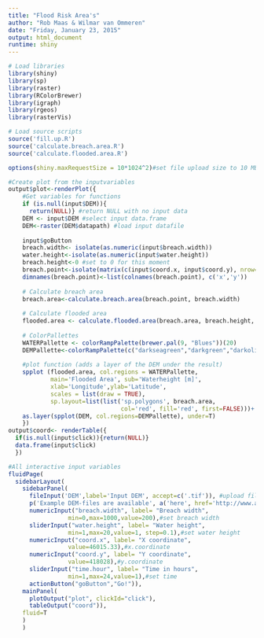 ```yaml
---
title: "Flood Risk Area's"
author: "Rob Maas & Wilmar van Ommeren"
date: "Friday, January 23, 2015"
output: html_document
runtime: shiny
---
```

```r
# Load libraries
library(shiny)
library(sp)
library(raster)
library(RColorBrewer)
library(igraph)
library(rgeos)
library(rasterVis)

# Load source scripts
source('fill.up.R')
source('calculate.breach.area.R')
source('calculate.flooded.area.R')

options(shiny.maxRequestSize = 10*1024^2)#set file upload size to 10 MB
```

```r
#Create plot from the inputvariables
output$plot<-renderPlot({
    #Get variables for functions
    if (is.null(input$DEM)){
      return(NULL)} #return NULL with no input data
    DEM <- input$DEM #select input data.frame
    DEM<-raster(DEM$datapath) #load input datafile
    
    input$goButton
    breach.width<- isolate(as.numeric(input$breach.width))
    water.height<-isolate(as.numeric(input$water.height))
    breach.height<-0 #set to 0 for this moment
    breach.point<-isolate(matrix(c(input$coord.x, input$coord.y), nrow=1, ncol=2))
    dimnames(breach.point)<-list(colnames(breach.point), c('x','y'))
    
    # Calculate breach area
    breach.area<-calculate.breach.area(breach.point, breach.width)
    
    # Calculate flooded area
    flooded.area <- calculate.flooded.area(breach.area, breach.height, water.height, DEM)
    
    # ColorPallettes
    WATERPallette <- colorRampPalette(brewer.pal(9, "Blues"))(20)
    DEMPallette<-colorRampPalette(c("darkseagreen","darkgreen","darkolivegreen","darkkhaki","darkgoldenrod"))(20)
    
    #plot function (adds a layer of the DEM under the result)
    spplot (flooded.area, col.regions = WATERPallette, 
            main='Flooded Area', sub='Waterheight [m]',
            xlab='Longitude',ylab='Latitude', 
            scales = list(draw = TRUE), 
            sp.layout=list(list('sp.polygons', breach.area, 
                                col='red', fill='red', first=FALSE)))+
    as.layer(spplot(DEM, col.regions=DEMPallette), under=T)
    })
output$coord<- renderTable({
  if(is.null(input$click)){return(NULL)}
  data.frame(input$click)
  })
```

```r
#All interactive input variables
fluidPage(
  sidebarLayout(
    sidebarPanel( 
      fileInput('DEM',label='Input DEM', accept=c('.tif')), #upload file
      p('Example DEM-files are available', a('here', href='http://www.arcgis.com/home/webmap/viewer.html?webmap=ac6b6ecd42424e33bd0e6fa09499c563', target="_blank")),# add URL
      numericInput("breach.width", label= "Breach width", 
                 min=0,max=1000,value=200),#set breach width
      sliderInput("water.height", label= "Water height",
                 min=1,max=20,value=1, step=0.1),#set water height
      numericInput("coord.x", label= "X coordinate", 
                 value=46015.33),#x.coordinate
      numericInput("coord.y", label= "Y coordinate", 
                 value=418028),#y.coordinate
      sliderInput("time.hour", label= "Time in hours",
                 min=1,max=24,value=1),#set time
      actionButton("goButton","Go!")),
    mainPanel(
      plotOutput("plot", clickId="click"),
      tableOutput("coord")),
    fluid=T
    )
    )
  
```